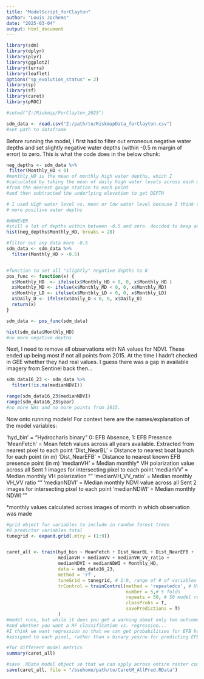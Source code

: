 ---
title: "ModelScript_forClayton"
author: "Louis Jochems"
date: "2025-03-04"
output: html_document
---

```{r packages for riskmap model}
library(sdm)
library(dplyr)
library(plyr)
library(ggplot2)
library(terra)
library(leaflet)
options("sp_evolution_status" = 2)
library(sp)
library(sf)
library(caret)
library(pROC)

#setwd("Z:/Riskmap/ForClayton_2025")

sdm_data <- read.csv("Z:/path/to/RiskmapData_forClayton.csv")
#set path to dataframe 
```

Before running the model, I first had to filter out erroneous negative water depths and set slightly negative water depths (within -0.5 m margin of error) to zero. This is what the code does in the below chunk: 

```{r negative water depths }
neg_depths <- sdm_data %>%
 filter(Monthly_HD < 0)
#monthly_HD is the mean of monthly high water depths, which I 
#calculated by taking the mean of daily high water levels across each month 
#from the nearest gauge station to each point 
#and then subtracted the underlying elevation to get DEPTH 

# I used High water level vs. mean or low water level because I think that included
# more positive water depths

#HOWEVER 
#still a lot of depths within between -0.5 and zero. decided to keep and set those to zero  
hist(neg_depths$Monthly_HD, breaks = 28)

#filter out any data more -0.5 
sdm_data <- sdm_data %>% 
  filter(Monthly_HD > -0.5)


#function to set all "slightly" negative depths to 0 
pos_func <- function(x) {
  x$Monthly_HD  <- ifelse(x$Monthly_HD < 0, 0, x$Monthly_HD )
  x$Monthly_MD <- ifelse(x$Monthly_MD < 0, 0, x$Monthly_MD)
  x$Monthly_LD <- ifelse(x$Monthly_LD < 0, 0, x$Monthly_LD)
  x$Daily_D <- ifelse(x$Daily_D < 0, 0, x$Daily_D)
  return(x)
}

sdm_data <- pos_func(sdm_data) 

hist(sdm_data$Monthly_HD)
#no more negative depths 
```

Next, I need to remove all observations with NA values for NDVI. These ended up being most if not all points from 2015. At the time I hadn't checked in GEE whether they had real values. I guess there was a gap in available imagery from Sentinel back then...

```{r remove NA values for NDVI}
sdm_data16_23 <- sdm_data %>%
  filter(!is.na(medianNDVI))

range(sdm_data16_23$medianNDVI)
range(sdm_data16_23$year)
#no more NAs and no more points from 2015. 
```

Now onto running models! For context here are the names/explanation of the model variables:

'hyd_bin' = "Hydrocharis binary" 0: EFB Absence, 1: EFB Presence 
'MeanFetch' = Mean fetch values across all years available. Extracted from nearest pixel to each point 
'Dist_NearBL' = Distance to nearest boat launch for each point (in m)
'Dist_NearEFB' = Distance to nearest known EFB presence point (in m)
'medianVH' = Median monthly* VH polarization value across all Sent 1 images for intersecting pixel to each point 
'medianVV' = Median monthly VH polarization ""
'medianVH_VV_ratio' = Median monthly VH_VV ratio "" 
'medianNDVI' = Median monthly NDVI value across all Sent 2 images for intersecting pixel to each point 
'medianNDWI' = Median monthly NDWI "" 

*monthly values calculated across images of month in which observation was made 

```{r model with ALL predictors}
#grid object for variables to include in random forest trees 
#9 predictor variables total 
tunegrid <- expand.grid(.mtry = (1:9)) 


caret_all <- train(hyd_bin ~ MeanFetch + Dist_NearBL + Dist_NearEFB + 
                   medianVH + medianVV + medianVH_VV_ratio + 
                   medianNDVI + medianNDWI + Monthly_HD, 
                   data = sdm_data16_23,
                   method = 'rf',
                   tuneGrid = tunegrid, # 1:9, range of # of variables to include for trees 
                   trControl = trainControl(method = 'repeatedcv', # Use cross-validation
                                            number = 5,# 5 folds 
                                            repeats = 50, # 50 model runs 
                                            classProbs = T,
                                            savePredictions = T)
                   )
#model runs, but while it does you get a warning about only two outcomes for response
#and whether you want a RF classification vs. regression... 
#I think we want regression so that we can get probabilities for EFB habitat 
#assigned to each pixel, rather than a binary yes/no for predicting EFB habitat 

#for different model metrics 
summary(caret_all)

#save .RData model object so that we can apply across entire raster composites 
save(caret_all, file = "/bsuhome/path/to/CaretM_AllPred.RData")

```

